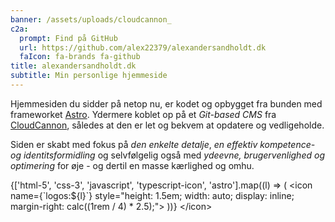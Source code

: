 ```yaml
---
banner: /assets/uploads/cloudcannon_
c2a:
  prompt: Find på GitHub
  url: https://github.com/alex22379/alexandersandholdt.dk
  faIcon: fa-brands fa-github
title: alexandersandholdt.dk
subtitle: Min personlige hjemmeside
---
```


Hjemmesiden du sidder på netop nu, er kodet og opbygget fra bunden med frameworket <a target="_blank" href="https://astro.build">Astro</a>. Ydermere koblet op på et *Git-based CMS* fra <a target="_blank" href="https://cloudcannon.com">CloudCannon</a>, således at den er let og bekvem at opdatere og vedligeholde.

Siden er skabt med fokus på *den enkelte detalje*, *en effektiv kompetence- og identitsformidling* og selvfølgelig også med *ydeevne, brugervenlighed og optimering* for øje - og dertil en masse kærlighed og omhu.

<footer>{['html-5', 'css-3', 'javascript', 'typescript-icon', 'astro'].map((l) =&gt; ( &lt;icon name={`logos:${l}`} style="height: 1.5em; width: auto; display: inline; margin-right: calc((1rem / 4) * 2.5);"&gt; ))} &lt;/icon&gt;</footer>